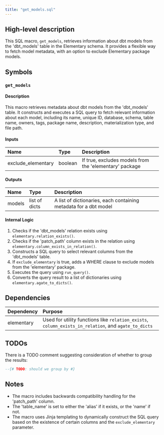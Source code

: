 ```yaml
---
title: "get_models.sql"
---
```


## High-level description
This SQL macro, `get_models`, retrieves information about dbt models from the 'dbt_models' table in the Elementary schema. It provides a flexible way to fetch model metadata, with an option to exclude Elementary package models.

## Symbols

### `get_models`
#### Description
This macro retrieves metadata about dbt models from the 'dbt_models' table. It constructs and executes a SQL query to fetch relevant information about each model, including its name, unique ID, database, schema, table name, owners, tags, package name, description, materialization type, and file path.

#### Inputs
| Name | Type | Description |
|:-----|:-----|:------------|
| exclude_elementary | boolean | If true, excludes models from the 'elementary' package |

#### Outputs
| Name | Type | Description |
|:-----|:-----|:------------|
| models | list of dicts | A list of dictionaries, each containing metadata for a dbt model |

#### Internal Logic
1. Checks if the 'dbt_models' relation exists using `elementary.relation_exists()`.
2. Checks if the 'patch_path' column exists in the relation using `elementary.column_exists_in_relation()`.
3. Constructs a SQL query to select relevant columns from the 'dbt_models' table.
4. If `exclude_elementary` is true, adds a WHERE clause to exclude models from the 'elementary' package.
5. Executes the query using `run_query()`.
6. Converts the query result to a list of dictionaries using `elementary.agate_to_dicts()`.

## Dependencies
| Dependency | Purpose |
|:-----------|:--------|
| elementary | Used for utility functions like `relation_exists`, `column_exists_in_relation`, and `agate_to_dicts` |

## TODOs
There is a TODO comment suggesting consideration of whether to group the results:
```sql
--{# TODO: should we group by #}
```

## Notes
- The macro includes backwards compatibility handling for the 'patch_path' column.
- The 'table_name' is set to either the 'alias' if it exists, or the 'name' if not.
- The macro uses Jinja templating to dynamically construct the SQL query based on the existence of certain columns and the `exclude_elementary` parameter.